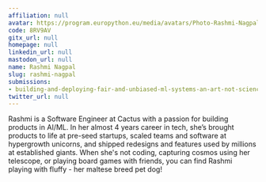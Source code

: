 ```yaml
---
affiliation: null
avatar: https://program.europython.eu/media/avatars/Photo-Rashmi-Nagpal_U6hCw3u.jpg
code: 8RV9AV
gitx_url: null
homepage: null
linkedin_url: null
mastodon_url: null
name: Rashmi Nagpal
slug: rashmi-nagpal
submissions:
- building-and-deploying-fair-and-unbiased-ml-systems-an-art-not-science
twitter_url: null
---
```


Rashmi is a Software Engineer at Cactus with a passion for building products in AI/ML. In her almost 4 years career in tech, she’s brought products to life at pre-seed startups, scaled teams and software at hypergrowth unicorns, and shipped redesigns and features used by millions at established giants. When she's not coding, capturing cosmos using her telescope, or playing board games with friends, you can find Rashmi playing with fluffy - her maltese breed pet dog!
